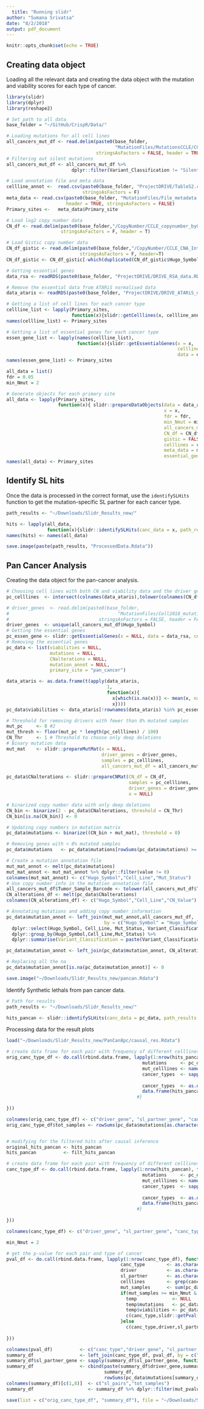 ```yaml
---
  title: "Running slidr"
author: "Sumana Srivatsa"
date: "8/2/2018"
output: pdf_document
---
```


```r
knitr::opts_chunk$set(echo = TRUE)
```

## Creating data object
Loading all the relevant data and creating the data object with the mutation and viability scores for each type of cancer.

```r
library(slidr)
library(dplyr)
library(reshape2)

# Set path to all data
base_folder = "~/GitHub/CrispR/Data/"

# Loading mutations for all cell lines
all_cancers_mut_df <- read.delim(paste0(base_folder,
                                        "MutationFiles/MutationsCCLE/CCLE_maf_allcancers.txt"),
                                 stringsAsFactors = FALSE, header = TRUE)
# Filtering out silent mutations
all_cancers_mut_df <- all_cancers_mut_df %>%
                        dplyr::filter(Variant_Classification != "Silent" )

# Load annotation file and meta data
cellline_annot <-  read.csv(paste0(base_folder, "ProjectDRIVE/TableS2.csv"),
                            stringsAsFactors = F)
meta_data <- read.csv(paste0(base_folder, "MutationFiles/File_metadata.csv"),
                      header = TRUE, stringsAsFactors = FALSE)
Primary_sites <-   meta_data$Primary_site

# Load log2 copy number data
CN_df <- read.delim(paste0(base_folder,"/CopyNumber/CCLE_copynumber_byGene.txt"),
                    stringsAsFactors = F, header = T)

# Load Gistic copy number data
CN_df_gistic <- read.delim(paste0(base_folder,"/CopyNumber/CCLE_CNA_Integers.txt"),
                           stringsAsFactors = F, header=T)
CN_df_gistic <- CN_df_gistic[-which(duplicated(CN_df_gistic$Hugo_Symbol)),]

# Getting essential genes
data_rsa <- readRDS(paste0(base_folder, "ProjectDRIVE/DRIVE_RSA_data.RDS"))

# Remove the essential data from ATARiS normalised data
data_ataris <- readRDS(paste0(base_folder, "ProjectDRIVE/DRIVE_ATARiS_data.RDS"))

# Getting a list of cell lines for each cancer type
cellline_list <- lapply(Primary_sites,
                        function(x){slidr::getCelllines(x, cellline_annot, meta_data)})
names(cellline_list) <- Primary_sites

# Getting a list of essential genes for each cancer type
essen_gene_list <- lapply(names(cellline_list),
                          function(x){slidr::getEssentialGenes(x = x,
                                                               celllines = cellline_list[[x]],
                                                               data = data_rsa)})
names(essen_gene_list) <- Primary_sites

all_data = list()
fdr = 0.05
min_Nmut = 2

# Generate objects for each primary site
all_data <- lapply(Primary_sites,
                   function(x){ slidr::prepareDataObjects(data = data_ataris,
                                                          x = x,
                                                          fdr = fdr,
                                                          min_Nmut = min_Nmut,
                                                          all_cancers_mut_df = all_cancers_mut_df,
                                                          CN_df = CN_df, #CN_df_gistic
                                                          gistic = FALSE, #TRUE
                                                          celllines = cellline_list[[x]],
                                                          meta_data = meta_data,
                                                          essential_genes = essen_gene_list[[x]])})
names(all_data) <- Primary_sites

```
## Identify SL hits

Once the data is processed in the correct format, use the `identifySLHits` function to get the mutation-specific SL partner for each cancer type.

```r
path_results <- "~/Downloads/Slidr_Results_new/"

hits <- lapply(all_data,
               function(x){slidr::identifySLHits(canc_data = x, path_results = path_results, WT_pval_thresh = 0.1)})
names(hits) <- names(all_data)

save.image(paste(path_results, "ProcessedData.Rdata"))
```
## Pan Cancer Analysis

Creating the data object for the pan-cancer analysis.

```r
# Choosing cell lines with both CN and viability data and the driver genes
pc_celllines  <- intersect(colnames(data_ataris),tolower(colnames(CN_df)))

# driver_genes  <- read.delim(paste0(base_folder,
#                                        "MutationFiles/Cell2018_mutations.txt"),
#                                 stringsAsFactors = FALSE, header = FALSE)[[1]]
driver_genes  <- unique(all_cancers_mut_df$Hugo_Symbol)
# Getting the essential genes
pc_essen_gene <- slidr::getEssentialGenes(x = NULL, data = data_rsa, celllines = pc_celllines)
# Removing the essential genes
pc_data <- list(viabilities = NULL,
                mutations = NULL,
                CNalterations = NULL,
                mutation_annot = NULL,
                primary_site = "pan_cancer")

data_ataris <- as.data.frame(t(apply(data_ataris,
                                     1,
                                     function(x){
                                       x[which(is.na(x))] <- mean(x, na.rm = TRUE)
                                       x})))
pc_data$viabilities <- data_ataris[!rownames(data_ataris) %in% pc_essen_gene,pc_celllines]

# Threshold for removing drivers with fewer than 8% mutated samples
mut_pc     <- 8 #2
mut_thresh <- floor(mut_pc * length(pc_celllines) / 100)
CN_Thr     <- 1 # Threshold to choose only deep deletions
# Binary mutation data
mut_mat    <- slidr::prepareMutMat(x = NULL,
                                   driver_genes = driver_genes,
                                   samples = pc_celllines,
                                   all_cancers_mut_df = all_cancers_mut_df)

pc_data$CNalterations <- slidr::prepareCNMat(CN_df = CN_df,
                                             samples = pc_celllines,
                                             driver_genes = driver_genes,
                                             x = NULL)

# binarized copy number data with only deep deletions
CN_bin <- binarize(2 - pc_data$CNalterations, threshold = CN_Thr)
CN_bin[is.na(CN_bin)] <- 0

# Updating copy numbers in mutation matrix
pc_data$mutations <- binarize((CN_bin + mut_mat), threshold = 0)

# Removing genes with < 8% mutated samples
pc_data$mutations   <- pc_data$mutations[rowSums(pc_data$mutations) >= mut_thresh, ]

# Create a mutation annotation file
mut_mat_annot <- melt(pc_data$mutations)
mut_mat_annot <- mut_mat_annot %>% dplyr::filter(value != 0)
colnames(mut_mat_annot) <- c("Hugo_Symbol","Cell_Line","Mut_Status")
# Use copy number info in the mutation annotation file
all_cancers_mut_df$Tumor_Sample_Barcode <- tolower(all_cancers_mut_df$Tumor_Sample_Barcode)
CN_alterations_df <- melt(pc_data$CNalterations)
colnames(CN_alterations_df) <- c("Hugo_Symbol","Cell_Line","CN_Value")

# Annotating mutations and adding copy number information
pc_data$mutation_annot <- left_join(mut_mat_annot,all_cancers_mut_df,
                                    by = c("Hugo_Symbol" = "Hugo_Symbol","Cell_Line" = "Tumor_Sample_Barcode")) %>%
  dplyr::select(Hugo_Symbol, Cell_Line, Mut_Status, Variant_Classification) %>%
  dplyr::group_by(Hugo_Symbol,Cell_Line,Mut_Status) %>%
  dplyr::summarise(Variant_Classification = paste(Variant_Classification, collapse=";"))

pc_data$mutation_annot <- left_join(pc_data$mutation_annot, CN_alterations_df, by = c("Hugo_Symbol","Cell_Line"))

# Replacing all the na
pc_data$mutation_annot[is.na(pc_data$mutation_annot)] <- 0

save.image("~/Downloads/Slidr_Results_new/pancan.Rdata")

```
Identify Synthetic lethals from pan cancer data.

```r
# Path for results
path_results <- "~/Downloads/Slidr_Results_new/"

hits_pancan <- slidr::identifySLHits(canc_data = pc_data, path_results = path_results, WT_pval_thresh = 0, qval_thresh = 1)

```
Processing data for the result plots
```r
load("~/Downloads/Slidr_Results_new/PanCan8pc/causal_res.Rdata")

# create data frame for each pair with frequency of different celllines for all original 151 hits
orig_canc_type_df <- do.call(rbind.data.frame, lapply(1:nrow(hits_pancan), function(x){
                                                  mutations     <- pc_data$mutations
                                                  mut_celllines <- names(which(mutations[hits_pancan$driver_gene[x],] == 1))
                                                  cancer_types  <- sapply(mut_celllines, 
                                                                        function(x){paste(strsplit(x,"_")[[1]][-1], collapse = "_")})
                                                  cancer_types  <- as.data.frame(table(cancer_types))
                                                  data.frame(hits_pancan$driver_gene[x], hits_pancan$sl_partner_gene[x], cancer_types)
                                                #}
                                                
}))

colnames(orig_canc_type_df) <- c("driver_gene", "sl_partner_gene", "canc_type", "n_samples")
orig_canc_type_df$tot_samples <- rowSums(pc_data$mutations[as.character(orig_canc_type_df$driver_gene),])


# modifying for the filtered hits after causal inference
original_hits_pancan <- hits_pancan
hits_pancan          <- filt_hits_pancan

# create data frame for each pair with frequency of different celllines
canc_type_df <- do.call(rbind.data.frame, lapply(1:nrow(hits_pancan), function(x){
                                                  mutations     <- pc_data$mutations
                                                  mut_celllines <- names(which(mutations[hits_pancan$driver_gene[x],] == 1))
                                                  cancer_types  <- sapply(mut_celllines, 
                                                                        function(x){paste(strsplit(x,"_")[[1]][-1], collapse = "_")})
                                                  cancer_types  <- as.data.frame(table(cancer_types))
                                                  data.frame(hits_pancan$driver_gene[x], hits_pancan$sl_partner_gene[x], cancer_types)
                                                #}
                                                
}))

colnames(canc_type_df) <- c("driver_gene", "sl_partner_gene", "canc_type", "n_samples")

min_Nmut = 2

# get the p-value for each pair and type of cancer
pval_df <- do.call(rbind.data.frame, lapply(1:nrow(canc_type_df), function(x){
                                          canc_type        <- as.character(canc_type_df$canc_type[x])
                                          driver           <- as.character(canc_type_df$driver_gene[x])
                                          sl_partner       <- as.character(canc_type_df$sl_partner_gene[x])
                                          celllines        <- grep(canc_type,colnames(pc_data$mutations))
                                          mut_samples      <- sum(pc_data$mutations[driver,celllines])
                                          if(mut_samples >= min_Nmut & (length(celllines) - mut_samples) >= min_Nmut){
                                            temp             <- NULL
                                            temp$mutations   <- pc_data$mutations[,celllines]
                                            temp$viabilities <- pc_data$viabilities[,celllines]
                                            c(canc_type,slidr::getPval(temp,driver,sl_partner))
                                          }else
                                            c(canc_type,driver,sl_partner,1,1)
                                          
}))

colnames(pval_df)          <- c("canc_type","driver_gene", "sl_partner_gene", "WT_pvalue", "mut_pvalue")
summary_df                 <- left_join(canc_type_df, pval_df, by = c("driver_gene","sl_partner_gene","canc_type"))
summary_df$sl_partner_gene <- sapply(summary_df$sl_partner_gene, function(x){strsplit(x, ",")[[1]][1]})
summary_df                 <- cbind(paste(summary_df$driver_gene,summary_df$sl_partner_gene, sep = "_"), 
                                    summary_df,
                                    rowSums(pc_data$mutations[summary_df$driver_gene,]))
colnames(summary_df)[c(1,8)]  <- c("sl_pairs","tot_samples")
summary_df                    <- summary_df %>% dplyr::filter(mut_pvalue != 1 & WT_pvalue != 1)

save(list = c("orig_canc_type_df", "summary_df"), file = "~/Downloads/Slidr_Results_new/PanCan8pc/summary_data.Rdata")

```
